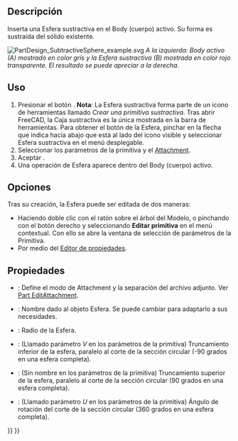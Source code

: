 <languages/>

<div class="mw-translate-fuzzy">
{{Docnav/es
|[[PartDesign_SubtractivePrism/es|Prisma sustractivo]]
|[[PartDesign_SubtractiveTorus/es|Toro sustractivo]]
|[[PartDesign_Workbench/es|PartDesign]]
|IconL=PartDesign_SubtractivePrism.svg
|IconR=PartDesign_SubtractiveTorus.svg
|IconC=Workbench_PartDesign.svg
}}
</div>

<div class="mw-translate-fuzzy">
{{GuiCommand/es
|Name=PartDesign SubtractiveSphere
|Name/es=PartDesign Esfera Sustractiva
|MenuLocation=Part Design → Crear una primitiva sustractiva → Esfera sustractiva
|Workbenches=[[PartDesign_Workbench/es|PartDesign]]
|Version=0.17
|SeeAlso=[[PartDesign_CompPrimitiveSubtractive/es|Crear una Primitiva sustractiva]]
}}
</div>

==Descripción==

Inserta una Esfera sustractiva en el Body (cuerpo) activo. Su forma es sustraída del sólido existente.

[[File:PartDesign_SubtractiveSphere_example.svg|none]]
''A la izquierda: Body activo (A) mostrado en color gris y la Esfera sustractiva (B) mostrada en color rojo transparente. El resultado se puede apreciar a la derecha.''

==Uso==

<div class="mw-translate-fuzzy">
# Presionar el botón {{KEY|[[Image:PartDesign SubtractiveSphere.svg|24px]] '''Esfera Sustractiva'''}} . '''Nota''': La Esfera sustractiva forma parte de un icono de herramientas llamado ''Crear una primitiva sustractiva''. Tras abrir FreeCAD, la Caja sustractiva es la única mostrada en la barra de herramientas. Para obtener el botón de la Esfera, pinchar en la flecha que indica hacia abajo que está al lado del icono visible y seleccionar Esfera sustractiva en el menú desplegable.
# Seleccionar los parámetros de la primitiva y el [[Part_EditAttachment|Attachment]].
# Aceptar {{KEY|OK}}.
# Una operación de Esfera aparece dentro del Body (cuerpo) activo.
</div>

==Opciones==

Tras su creación, la Esfera puede ser editada de dos maneras:
* Haciendo doble clic con el ratón sobre el árbol del Modelo, o pinchando con el botón derecho y seleccionando '''Editar primitiva''' en el menú contextual. Con ello se abre la ventana de selección de parámetros de la Primitiva.
* Por medio del  [[Property_editor/es|Editor de propiedades]].

==Propiedades==

<div class="mw-translate-fuzzy">
* {{PropertyData/es|Attachment}}: Define el modo de Attachment y la separación del archivo adjunto. Ver [[Part_EditAttachment|Part EditAttachment]].
* {{PropertyData/es|Label}}: Nombre dado al objeto Esfera. Se puede cambiar para adaptarlo a sus necesidades.
* {{PropertyData/es|Radius}}: Radio de la Esfera.
* {{PropertyData/es|Ángulo1}}: (Llamado parámetro ''V'' en los parámetros de la primitiva) Truncamiento inferior de la esfera, paralelo al corte de la sección circular (-90 grados en una esfera completa).
* {{PropertyData/es|Ángulo2}}: (Sin nombre en los parámetros de la primitiva) Truncamiento superior de la esfera, paralelo al corte de la sección circular (90 grados en una esfera completa).
* {{PropertyData/es|Ángulo3}}: (Llamado parámetro ''U'' en los parámetros de la primitiva) Ángulo de rotación del corte de la sección circular (360 grados en una esfera completa).
</div>


<div class="mw-translate-fuzzy">
{{Docnav/es
|[[PartDesign_SubtractivePrism/es|Prisma sustractivo]]
|[[PartDesign_SubtractiveTorus/es|Toro sustractivo]]
|[[PartDesign_Workbench/es|PartDesign]]
|IconL=PartDesign_SubtractivePrism.svg
|IconR=PartDesign_SubtractiveTorus.svg
|IconC=Workbench_PartDesign.svg
}}
</div>


{{PartDesign_Tools_navi{{#translation:}}}}
{{Userdocnavi{{#translation:}}}}